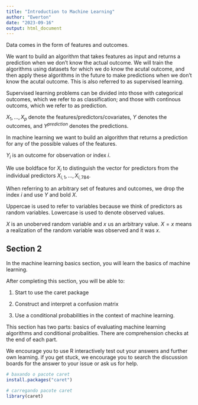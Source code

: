 ```yaml
---
title: "Introduction to Machine Learning"
author: "Ewerton"
date: "2023-09-16"
output: html_document
---
```


Data comes in the form of features and outcomes.

We want to build an algorithm that takes features as input and returns a prediction when we don't know the actual outcome. We will train the algorithms using datasets for which we do know the acutal outcome, and then apply these algorithms in the future to make predictions when we don't know the acutal outcome. This is also referred to as supervised learning.

Supervised learning problems can be divided into those with categorical outcomes, which we refer to as classification; and those with continous outcoms, which we refer to as prediction.

$X_{1}, ..., X_{p}$ denote the features/predictors/covariates, $Y$ denotes the outcomes, and $Y^{prediction}$ denotes the predictions.

In machine learning we want to build an algorithm that returns a prediction for any of the possible values of the features.

$Y_{i}$ is an outcome for observation or index $i$.

We use boldface for $X_{i}$ to distinguish the vector for predictors from the individual predictors $X_{i,1}, ..., X_{i,784}$.

When referring to an arbitrary set of features and outcomes, we drop the index $i$ and use $Y$ and bold $X$.

Uppercae is used to refer to variables because we think of predictors as random variables. Lowercase is used to denote observed values.

$X$ is an unoberved random variable and $x$ us an arbitrary value. $X = x$ means a realization of the random variable was observed and it was $x$.

## Section 2

In the machine learning basics section, you will learn the basics of machine learning.

After completing this section, you will be able to:

1. Start to use the caret package

2. Construct and interpret a confusion matrix

3. Use a conditional probabilities in the context of machine learning.


This section has two parts: basics of evaluating machine learning algorithms and conditional probalities. There are comprehension checks at the end of each part.

We encourage you to use R interactively test out your answers and further own learning. if you get stuck, we encourage you to search the discussion boards for the answer to your issue or ask us for help.

```r

# baxando o pacote caret
install.packages("caret")

# carregando pacote caret
library(caret)
```






